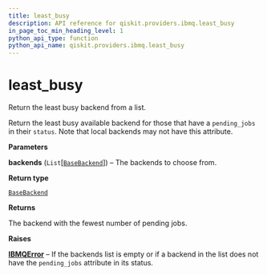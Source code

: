 ```yaml
---
title: least_busy
description: API reference for qiskit.providers.ibmq.least_busy
in_page_toc_min_heading_level: 1
python_api_type: function
python_api_name: qiskit.providers.ibmq.least_busy
---
```


# least\_busy

<Function id="qiskit.providers.ibmq.least_busy" name="least_busy" isDedicatedPage={true} github="https://github.com/qiskit/qiskit-ibmq-provider/tree/stable/0.7/qiskit/providers/ibmq/__init__.py" signature="least_busy(backends)">
  Return the least busy backend from a list.

  Return the least busy available backend for those that have a `pending_jobs` in their `status`. Note that local backends may not have this attribute.

  **Parameters**

  **backends** (`List`\[[`BaseBackend`](qiskit.providers.BaseBackend "qiskit.providers.basebackend.BaseBackend")]) – The backends to choose from.

  **Return type**

  [`BaseBackend`](qiskit.providers.BaseBackend "qiskit.providers.basebackend.BaseBackend")

  **Returns**

  The backend with the fewest number of pending jobs.

  **Raises**

  [**IBMQError**](qiskit.providers.ibmq.IBMQError "qiskit.providers.ibmq.IBMQError") – If the backends list is empty or if a backend in the list does not have the `pending_jobs` attribute in its status.
</Function>

